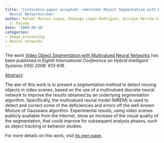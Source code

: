 ```yaml
---
title: 'Conference paper accepted: <em>Video Object Segmentation with Multivalued
  Neural Networks</em>'
author: Rafael Marcos Luque, Domingo López-Rodríguez, Enrique Mérida Casermeiro, Esteban
  J. Palomo
date: '2008-09-10'
categories:
- Image processing
- Neural networks
---
```


The work <u>Video Object Segmentation with Multivalued Neural Networks</u> has been published in <em>Eighth International Conference on Hybrid Intelligent Systems (HIS) 2008: 613-618</em>.

<u>Abstract</u>:



The aim of this work is to present a segmentation method to detect moving objects in video scenes, based on the use of a multivalued discrete neural network to improve the results obtained by an underlying segmentation algorithm. Specifically, the multivalued neural model (MREM) is used to detect and correct some of the deficiencies and errors off the well-known Mixture of Gaussians algorithm. Experimental results, using video scenes publicly available from the Internet, show an increase of the visual quality of the segmentation, that could improve for subsequent analysis phases, such as object tracking or behavior studies.




For more details on this work, visit <a href='/publications/conferences/2008-his1'>its own page</a>.
